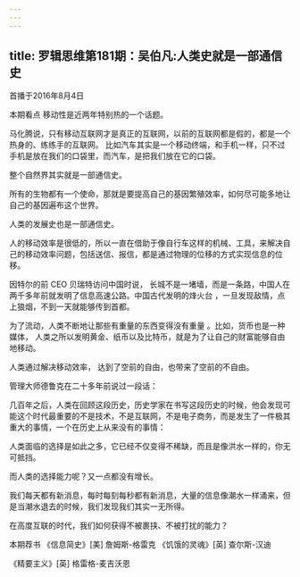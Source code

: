 ```yaml
---
---
---
```

title: 罗辑思维第181期：吴伯凡:人类史就是一部通信史
---

首播于2016年8月4日

本期看点
移动性是近两年特别热的一个话题。

马化腾说，只有移动互联网才是真正的互联网，以前的互联网都是假的，都是一个热身的、练练手的互联网。 比如汽车其实是一个移动终端，和手机一样，只不过手机是放在我们的口袋里，而汽车，是把我们放在它的口袋。

整个自然界其实就是一部通信史。 

所有的生物都有一个使命，那就是要提高自己的基因繁殖效率，如何尽可能多地让自己的基因遍布这个世界。

人类的发展史也是一部通信史。

人的移动效率是很低的，所以一直在借助于像自行车这样的机械、工具，来解决自己的移动效率问题，包括送信、报信，都是通过物理的位移的方式实现信息的位移。

因特尔的前 CEO 贝瑞特访问中国时说， 长城不是一堵墙，而是一条路，中国人在两千多年前就发明了信息高速公路。中国古代发明的烽火台 ，一旦发现敌情，点上狼烟，不到一天就能够传到首都。

为了流动，人类不断地让那些有重量的东西变得没有重量 。比如，货币也是一种媒体， 人类之所以发明黄金、纸币以及比特币，就是为了让自己的财富能够自由地移动。

人类通过解决移动效率， 达到了空前的自由，也带来了空前的不自由。

管理大师德鲁克在二十多年前说过一段话：

几百年之后，人类在回顾这段历史，历史学家在书写这段历史的时候，他会发现可能这个时代最重要的不是技术，不是互联网，不是电子商务，而是发生了一件极其重大的事情，一个在历史上从来没有的事情：

人类面临的选择是如此之多，它已经不仅变得不稀缺，而且是像洪水一样的，你无可抵挡。

而人类的选择能力呢？又一点都没有增长。

我们每天都有新消息，每时每刻每秒都有新消息，大量的信息像潮水一样涌来，但是当潮水退去的时候，我们发现我们其实一无所得。

在高度互联的时代，我们如何获得不被裹挟、不被打扰的能力？

本期荐书
《信息简史》[美] 詹姆斯-格雷克
《饥饿的灵魂》[英] 查尔斯-汉迪

《精要主义》[英] 格雷格-麦吉沃恩    

